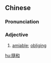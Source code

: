 ==Chinese==
{{zh-forms|s=随和}}

===Pronunciation===
{{zh-pron
|m=suíhé
|c=ceoi4 wo4
|mn=qz:sûi-hô͘/tw,xm,zz:sûi-hô
|cat=a
}}

===Adjective===
{{zh-adj}}

# [[amiable]]; [[obliging]]

[[hu:隨和]]